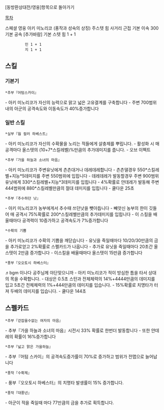 [동방환상대전/영웅]항목으로 돌아가기

[[목차]]

스페셜 영웅 아키 미노리코 (풍작과 성숙의 상징)
주스텟 힘
사거리 근접
기본 이속 300 
기본 공속 [추가바람]
기본 스텟 힘 1 + 1
          민 1 + 1
          지 1 + 1


== 스킬 ==
=== 기본기 ===

 *추부『어텀스카이』
- 아키 미노리코가 자신의 능력으로 맑고 넓은 고유결계를 구축합니다
- 주변 700범위내의 아군의 공격속도와 이동속도가 40%증가합니다
 
=== 일반 스킬 ===

 *실부『웜 컬러 하베스트』
- 아키 미노리코가 자신의 수확물을 노리는 적들에게 살충제를 뿌립니다.
- 활성화 시 매 공격마다 올스텟의 (10+7*스킬레벨)%만큼의 추가데미지를 줍니다.
- 오브 이펙트

 *추부『가을 하늘과 소녀의 마음』
- 아키 미노리코가 주변유닛에게 츤츤대거나 데레데레합니다
- 츤츤댈경우 550*스킬레벨+지능*5데미지를 주변 550범위에 입힙니다
- 데레데레가 발동할경우 주변 900범위 유닛에게 330*스킬레벨+지능*3데미지를 입힙니다
- 4%확률로 얀데레가 발동해 주변444범위에 880*스킬레벨만큼의 절대 데미지를 입힙니다
- 쿨다운 25초
 
 *추부『추수하던 낫』
- 아키 미노리코가 농부에게서 추수때 쓰던낫을 뺏아듭니다
- 빼앗신 농부의 한이 깃들어 매 공격시 75%확률로 200*스킬레벨만큼의 추가데미지를 입힙니다
- 이 스킬을 배울때마다 공격력이 10증가하고 공격속도가 7%증가합니다
 
 *수확의 기쁨
- 아키 미노리코가 수확의 기쁨을 깨닫습니다
- 유닛을 죽일때마다 10/20/30만큼의 금을 추가로얻고 2%확률로 스펠카드가 나옵니다
- 추가로 유닛을 죽일때마다 20초간 올스텟이 2만큼 증가합니다
- 이스킬을 배울때마다 올스텟이 15만큼 증가합니다
 
 *풍부『오오토시 하베스터』
♬bgm 이나다 공주님께 야단맞으니까
- 아키 미노리코가 적이 방심한 틈을 타서 상대의 목을 수확합니다.
- 대상은 0.5초 스턴과 전체체력의 14%+4444만큼의 데미지를 입고 5초간 전체체력의 1%+444만큼의 데미지를 입습니다.
- 15%확률로 치명타가 터져 두배의 데미지를 입습니다.
- 쿨다운 144초


== 스펠카드 ==
 
 *추부『걷잡을수없는 여자의 마음』
- 추부『가을 하늘과 소녀의 마음』시전시 33% 확률로 한번더 발동합니다
- 또한 얀데레의 확률이 16%증가합니다
 
 *추부『넓고 맑은 가을하늘』
- 추부『어텀 스카이』의 공격속도증가률이 70%로 증가하고 범위가 전맵으로 늘어납니다

 *풍작『수확제』
- 풍부『오오토시 하베스터』의 치명타 발생률이 15% 증가합니다.
 
 *풍작『대풍년』
- 아군이 적을 죽일때 마다 77만큼의 금을 추가로 획득합니다.
